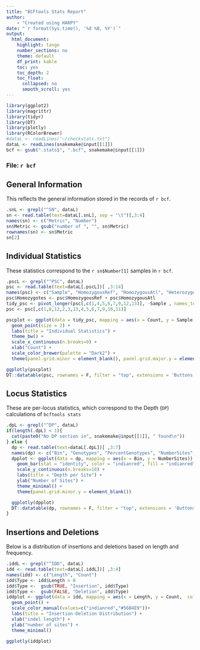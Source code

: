 ```yaml
---
title: "BCFtools Stats Report"
author:
    - "Created using HARPY"
date: "`r format(Sys.time(), '%d %B, %Y')`"
output:
  html_document:
    highlight: tango
    number_sections: no
    theme: default
    df_print: kable
    toc: yes
    toc_depth: 2
    toc_float:
      collapsed: no
      smooth_scroll: yes
---
```

```r
library(ggplot2)
library(magrittr)
library(tidyr)
library(DT)
library(plotly)
library(RColorBrewer)
#dataL <- readLines("~/checkstats.txt")
dataL <- readLines(snakemake@input[[1]])
bcf <- gsub(".stats$", ".bcf", snakemake@input[[1]])
```
### File: `r bcf`

## General Information
This reflects the general information stored in the records of `r bcf`.
```r
.snL <- grepl("^SN", dataL)
sn <- read.table(text=dataL[.snL], sep = "\t")[,3:4]
names(sn) <- c("Metric", "Number")
sn$Metric <- gsub("number of ", "", sn$Metric)
rownames(sn) <- sn$Metric
sn[2]
```


## Individual Statistics
These statistics correspond to the `r sn$Number[1]` samples in `r bcf`.
```r
.pscL <- grepl("^PSC", dataL)
psc <- read.table(text=dataL[.pscL])[ ,3:14]
names(psc) <- c("Sample", "HomozygousRef", "HomozygousAtl", "Heterozygotes", "Transitions", "Transversions", "Indels",	"MeanDepth", "Singletons",	"HapRef", "HapAlt", "Missing")
psc$Homozygotes <- psc$HomozygousRef + psc$HomozygousAtl
tidy_psc <- pivot_longer(psc[,c(1,4,5,6,7,9,12,13)], -Sample , names_to = "Metric", values_to = "Count")
psc <- psc[,c(1,8,12,2,3,13,4,5,6,7,9,10,11)]

pscplot <- ggplot(data = tidy_psc, mapping = aes(x = Count, y = Sample, color = Metric)) +
  geom_point(size = 2) +
  labs(title = "Individual Statistics") +
  theme_bw() +
  scale_x_continuous(n.breaks=9) +
  xlab("Count") +
  scale_color_brewer(palette = "Dark2") +
  theme(panel.grid.minor = element_blank(), panel.grid.major.y = element_blank())

ggplotly(pscplot)
DT::datatable(psc, rownames = F, filter = "top", extensions = 'Buttons', options = list(dom = 'Brtip', buttons = c('csv', 'pdf'), scrollX = TRUE))
```

## Locus Statistics
These are per-locus statistics, which correspond to the Depth (`DP`) calculations of `bcftools stats`
```r
.dpL <- grepl("^DP", dataL)
if(length(.dpL) < 1){
  cat(paste0("No DP section in", snakemake@input[[1]], " found\n"))
} else {
  dp <- read.table(text=dataL[.dpL])[ ,3:7]
  names(dp) <- c("Bin", "Genotypes", "PercentGenotypes", "NumberSites", "PercentSites")
  dpplot <- ggplot(data = dp, mapping = aes(x = Bin, y = NumberSites)) +
    geom_bar(stat = "identity", color = "indianred", fill = "indianred") +
    scale_y_continuous(n.breaks=10) +
    labs(title = "Depth per Site") +
    ylab("Number of Sites") +
    theme_minimal() +
    theme(panel.grid.minor.y = element_blank())

  ggplotly(dpplot)
  DT::datatable(dp, rownames = F, filter = "top", extensions = 'Buttons', options = list(dom = 'Brtip', buttons = c('csv', 'pdf')))
}
```

## Insertions and Deletions
Below is a distribution of insertions and deletions based on length and frequency.
```r
.iddL <- grepl("^IDD", dataL)
idd <- read.table(text=dataL[.iddL])[ ,3:4]
names(idd) <- c("Length", "Count")
idd$Type <- idd$Length > 0
idd$Type <-  gsub(TRUE, "Insertion", idd$Type)
idd$Type <-  gsub(FALSE, "Deletion", idd$Type)
iddplot <- ggplot(data = idd, mapping = aes(x = Length, y = Count,  color = Type)) +
  geom_point() +
  scale_color_manual(values=c("indianred","#56B4E9"))+
  labs(title = "Insertion-Deletion Distribution") +
  xlab("indel length") +
  ylab("number of sites") +
  theme_minimal()

ggplotly(iddplot)
```

